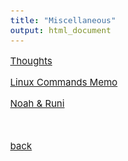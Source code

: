 ```yaml
---
title: "Miscellaneous"
output: html_document
---
```


<style type="text/css">

body, td {
   font-size: 15px;
}
pre {
  font-size: 15px
}
</style>

[Thoughts](./thoughts/thoughts.html)

[Linux Commands Memo](./linux/linux.html)

[Noah & Runi](./pic.html)


&nbsp;&nbsp;

[back](../index.html)